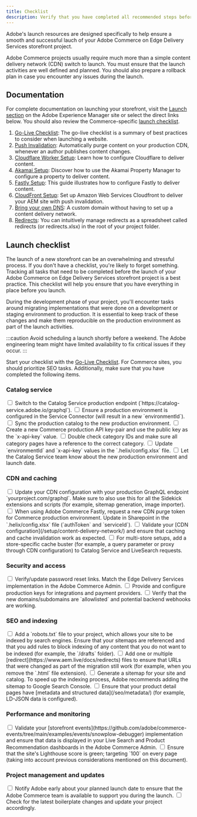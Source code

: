 ```yaml
---
title: Checklist
description: Verify that you have completed all recommended steps before launching your Adobe Commerce on Edge Delivery Services storefront project.
---
```



Adobe's launch resources are designed specifically to help ensure a smooth and successful lauch of your Adobe Commerce on Edge Delivery Services storefront project.

Adobe Commerce projects usually require much more than a simple content delivery network (CDN) switch to launch. You must ensure that the launch activities are well defined and planned. You should also prepare a rollback plan in case you encounter any issues during the launch.

## Documentation

For complete documentation on launching your storefront, visit the [Launch section](https://www.aem.live/docs/#launch) on the Adobe Experience Manager site or select the direct links below. You should also review the Commerce-specific [launch checklist](#launch-checklist).

<Callouts color="#eb1000">

1. [Go-Live Checklist](https://www.aem.live/docs/go-live-checklist): The go-live checklist is a summary of best practices to consider when launching a website.
1. [Push Invalidation](https://www.aem.live/docs/setup-byo-cdn-push-invalidation): Automatically purge content on your production CDN, whenever an author publishes content changes.
1. [Cloudflare Worker Setup](https://www.aem.live/docs/byo-cdn-cloudflare-worker-setup): Learn how to configure Cloudflare to deliver content.
1. [Akamai Setup](https://www.aem.live/docs/byo-cdn-akamai-setup): Discover how to use the Akamai Property Manager to configure a property to deliver content.
1. [Fastly Setup](https://www.aem.live/docs/byo-cdn-fastly-setup): This guide illustrates how to configure Fastly to deliver content.
1. [CloudFront Setup](https://www.aem.live/docs/byo-cdn-cloudfront-setup): Set up Amazon Web Services Cloudfront to deliver your AEM site with push invalidation.
1. [Bring your own DNS](https://www.aem.live/docs/byo-dns): A custom domain without having to set up a content delivery network.
1. [Redirects](https://www.aem.live/docs/redirects): You can intuitively manage redirects as a spreadsheet called redirects (or redirects.xlsx) in the root of your project folder.

</Callouts>

## Launch checklist

The launch of a new storefront can be an overwhelming and stressful process. If you don't have a checklist, you're likely to forget something. Tracking all tasks that need to be completed before the launch of your Adobe Commerce on Edge Delivery Services storefront project is a best practice. This checklist will help you ensure that you have everything in place before you launch.

During the development phase of your project, you'll encounter tasks around migrating implementations that were done on a development or staging environment to production. It is essential to keep track of these changes and make them reproducible on the production environment as part of the launch activities.

:::caution
Avoid scheduling a launch shortly before a weekend. The Adobe engineering team might have limited availability to fix critical issues if they occur.
:::

Start your checklist with the [Go-Live Checklist](https://www.aem.live/docs/go-live-checklist). For Commerce sites, you should prioritize SEO tasks. Additionally, make sure that you have completed the following items.

### Catalog service

<Checklist>
  <div slot="tasks">
    <label>
      <input type="checkbox" />
      <span>Switch to the Catalog Service production endpoint (`https://catalog-service.adobe.io/graphql`).</span>
    </label>
    <label>
      <input type="checkbox" />
      <span>Ensure a production environment is configured in the Service Connector (will result in a new `environmentId`).</span>
    </label>
    <label>
      <input type="checkbox" />
      <span>Sync the production catalog to the new production environment.</span>
    </label>
    <label>
      <input type="checkbox" />
      <span>Create a new Commerce production API key-pair and use the public key as the `x-api-key` value.</span>
    </label>
    <label>
      <input type="checkbox" />
      <span>Double check category IDs and make sure all category pages have a reference to the correct category.</span>
    </label>
    <label>
      <input type="checkbox" />
      <span>Update `environmentId` and `x-api-key` values in the `.helix/config.xlsx` file.</span>
    </label>
    <label>
      <input type="checkbox" />
      <span>Let the Catalog Service team know about the new production environment and launch date.</span>
    </label>
  </div>
</Checklist>

### CDN and caching

<Checklist>
  <div slot="tasks">
    <label>
      <input type="checkbox" />
      <span>Update your CDN configuration with your production GraphQL endpoint `yourproject.com/graphql`. Make sure to also use this for all the Sidekick extensions and scripts (for example, sitemap generation, image importer).</span>
    </label>
    <label>
      <input type="checkbox" />
      <span>When using Adobe Commerce Fastly, request a new CDN purge token for Commerce production environment. Update in Sharepoint in the `.helix/config.xlsx` file (`authToken` and `serviceId`).</span>
    </label>
    <label>
      <input type="checkbox" />
      <span>Validate your [CDN configuration](/setup/content-delivery-network/) and ensure that caching and cache invalidation work as expected.</span>
    </label>
    <label>
      <input type="checkbox" />
      <span>For multi-store setups, add a store-specific cache buster (for example, a query parameter or proxy through CDN configuration) to Catalog Service and LiveSearch requests.</span>
    </label>
  </div>
</Checklist>

### Security and access

<Checklist>
  <div slot="tasks">
    <label>
      <input type="checkbox" />
      <span>Verify/update password reset links. Match the Edge Delivery Services implementation in the Adobe Commerce Admin.</span>
    </label>
    <label>
      <input type="checkbox" />
      <span>Provide and configure production keys for integrations and payment providers.</span>
    </label>
    <label>
      <input type="checkbox" />
      <span>Verify that the new domains/subdomains are `allowlisted` and potential backend webhooks are working.</span>
    </label>
  </div>
</Checklist>

### SEO and indexing

<Checklist>
  <div slot="tasks">
    <label>
      <input type="checkbox" />
      <span>Add a `robots.txt` file to your project, which allows your site to be indexed by search engines. Ensure that your sitemaps are referenced and that you add rules to block indexing of any content that you do not want to be indexed (for example, the `/drafts` folder).</span>
    </label>
    <label>
      <input type="checkbox" />
      <span>Add one or multiple [redirect](https://www.aem.live/docs/redirects) files to ensure that URLs that were changed as part of the migration still work (for example, when you remove the `.html` file extension).</span>
    </label>
    <label>
      <input type="checkbox" />
      <span>Generate a sitemap for your site and catalog. To speed up the indexing process, Adobe recommends adding the sitemap to Google Search Console.</span>
    </label>
    <label>
      <input type="checkbox" />
      <span>Ensure that your product detail pages have [metadata and structured data](/seo/metadata/) (for example, LD-JSON data is configured).</span>
    </label>
  </div>
</Checklist>

### Performance and monitoring

<Checklist>
  <div slot="tasks">
    <label>
      <input type="checkbox" />
      <span>Validate your [storefront events](https://github.com/adobe/commerce-events/tree/main/examples/events/snowplow-debugger) implementation and ensure that data is displayed in your Live Search and Product Recommendation dashboards in the Adobe Commerce Admin.</span>
    </label>
    <label>
      <input type="checkbox" />
      <span>Ensure that the site's Lighthouse score is green; targeting `100` on every page (taking into account previous considerations mentioned on this document).</span>
    </label>
  </div>
</Checklist>

### Project management and updates

<Checklist>
  <div slot="tasks">
    <label>
      <input type="checkbox" />
      <span>Notify Adobe early about your planned launch date to ensure that the Adobe Commerce team is available to support you during the launch.</span>
    </label>
    <label>
      <input type="checkbox" />
      <span>Check for the latest boilerplate changes and update your project accordingly.</span>
    </label>
  </div>
</Checklist>